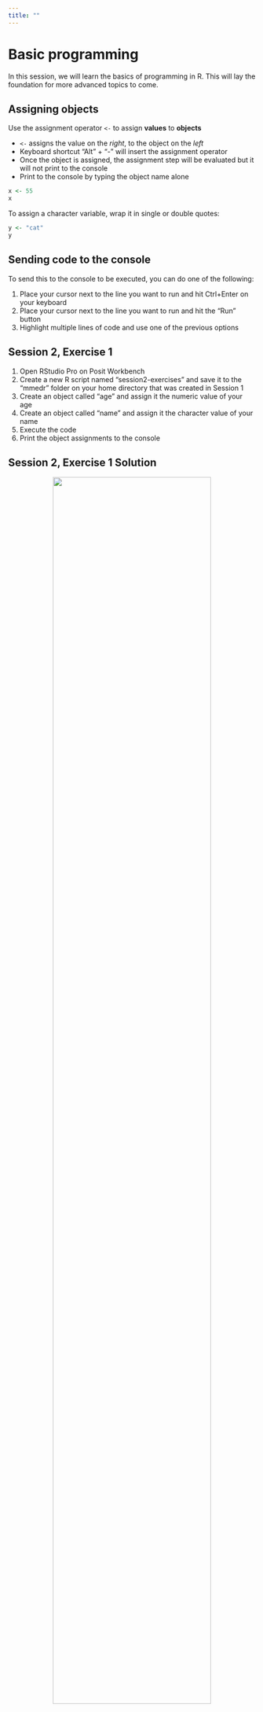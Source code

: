 ```yaml
---
title: ""
---
```


# Basic programming

In this session, we will learn the basics of programming in R. This will lay the foundation for more advanced topics to come.

## Assigning objects

Use the assignment operator `<-` to assign **values** to **objects**

- `<-` assigns the value on the *right*, to the object on the *left*
- Keyboard shortcut "Alt" + "-" will insert the assignment operator
- Once the object is assigned, the assignment step will be evaluated but it will not print to the console
- Print to the console by typing the object name alone

```r
x <- 55
x
```

To assign a character variable, wrap it in single or double quotes:

```r
y <- "cat"
y
```

## Sending code to the console

To send this to the console to be executed, you can do one of the following:

1. Place your cursor next to the line you want to run and hit Ctrl+Enter on your keyboard
2. Place your cursor next to the line you want to run and hit the "Run" button
3. Highlight multiple lines of code and use one of the previous options

::: {.callout-note icon=false collapse="true"}
## Session 2, Exercise 1

1. Open RStudio Pro on Posit Workbench
2. Create a new R script named "session2-exercises" and save it to the "mmedr" folder on your home directory that was created in Session 1
3. Create an object called "age" and assign it the numeric value of your age
4. Create an object called "name" and assign it the character value of your name
5. Execute the code
6. Print the object assignments to the console
:::

::: {.callout-warning icon=false collapse="true"}
## Session 2, Exercise 1 Solution

<p align="center"><img src="img/assign-object-run.png" width=80%></p>
:::

## Functions

Functions are pre-packaged scripts that automate more complicated procedures. They are executed by typing the name of the function followed by round brackets. Inside the round brackets we can provide one or more parameters, or arguments:

```r
x <- 144
sqrt(x)

y <- 123.225
round(y)
round(y, digits = 1)
```

Use `c()` to create a vector of values or `seq()` to create a sequence of values:

```r
a <- c(1, 2, 3, 4)
b <- seq(from = 0, to = 100, by = 10)
```

**Note**: when we supply the arguments to a function in the order in which they are listed in the documentation, we do not need to name them. If we name them, we can supply them in any order. The above three assignments to b yield the same results.

Here are all of the possible arguments to the `seq()` function:

```r
seq(from = 1, to = 1, by = ((to - from)/(length.out - 1)),
    length.out = NULL, along.with = NULL, ...)
```

So the following produce the same results:

```r
b <- seq(from = 0, to = 100, by = 10)
b <- seq(0, 100, 10)
b <- seq(by = 10, to = 100, from = 0)
```


## Getting help

Get help by typing `?fnname` where `fnname` is the name of the function of interest.

- e.g. to see the help file for the mean function, type `?mean` in the console
- `??fnname` can be used if you aren't sure of the exact function name - it will return any keyword matches

```r
?mean
```

::: {.callout-tip}
In the help file, it can be particularly useful to scroll to the bottom and read and try the exercises.
:::

::: {.callout-note icon=false collapse="true"}
## Session 2, Exercise 2

1. Look up the help file for the "log" function
2. Calculate the natural log of 1
3. Calculate log base 10 of 5
:::

::: {.callout-warning icon=false collapse="true"}
## Session 2, Exercise 2 Solution

```r
#1. 
?log

#2. 
log(1)

#3.
log10(5)
# OR #
log(5, base = 10)
# OR #
log(base = 10, x = 5)
```
:::

::: {.callout-tip}
You can write comments in your R code by starting a line with "#". It is recommended to write a lot of verbal comments about what your R code is doing so that if you need to come back to it later, you will know what it was doing and why.

For example:

```r
# This R code file will demonstrate how to assign a value (on the right) to an object (on the left) using the "<-" operator

# Assign the numeric value 5 to the object x
x <- 5

# Assign the character value a to the object y
y <- "a"
```
:::

## Pipe operator

Before we go on, we need to learn about the pipe operator.

We will use the pipe operator to string multiple functions together seamlessly.

There are two forms of the pipe operator in R:

- The "native" pipe operator "|>"
- The pipe operator from the {magrittr} package "%>%

They perform (almost) identically, but one is built in to base R and the other requires you to load a package.

Go to Tools > Global Options > Code > Editing and tick the box for "Use native pipe operator" to enable this in RStudio.

<p align="center"><img src="img/options-native-pipe.png" width=100%></p>

You can insert the pipe operator through the keyboard shortcut ctrl + shift + m.

For example, if we want generate 100 random numbers from the exponential distribution, take the log transformation, and then get the mean, we could nest the functions as follows:

```r
set.seed(123) # needed to make random number generation reproducible
mean(log(rexp(100)))
```

Or we can connect them with the pipe operator:

```r
set.seed(123) # needed to make random number generation reproducible
100 |>
  rexp() |> 
  log() |> 
  mean()
```

The **left hand side** is passed as the **first argument** of the function on the **right hand side**.
This creates code that is very readable and concise, expecially if you arrange your code vertically rather than horizontally, and it is also easy to comment out various parts if needed.

```r
# Horizontal pipes
set.seed(123) # needed to make random number generation reproducible
100 |> rexp() |>  log() |>  mean()
```

e.g. What if I change my mind and don't want the log transformation anymore?

In the vertical setup this is easy:

```r
# Vertical pipes
set.seed(123) # needed to make random number generation reproducible
100 |>
  rexp() |> 
  # log() |> 
  mean()
```

::: {.callout-tip}
The keyboard shortcut ctrl + shift + c will insert a # (comment) at the beginning of the code line.
:::

We'll be using the pipe operator throughout the remaining R sessions in this course.

## Testing for equality

The `==` operator tests equality between two values:

```r
5 == 5
5 == 9
```
    
The first returns TRUE because 5 does in fact equal 5. 

The second returns FALSE because 5 is not equal to 9.
    
This will be useful later when we subset data.

## Indexing

R has three main indexing operators: 

1. Dollar sign: `$`
2. Double brackets: `[[ ]]`
3. Single brackets: `[ ]`

To access specific variables, use the `$` operator in the form `dataframe$varname`, where `dataframe` is the name of the object to which we assigned our data set, and `varname` is the name of the variable of interest.

To use best practices from last class, create an R project for use in this course. Create it in the existing "mmedr" folder on your home directory.

Load the "breastcancer" data that we saved as a .csv to the "mmedr" folder on our home drive last class, and assign it to the object "df".

Clean the names using the {janitor} package.

```r
library(readr)
library(here)
library(janitor)
df <- read_csv(here("breastcancer.csv")) |> 
  clean_names()
```

```r
library(readr)
library(janitor)
df <- read_csv("H:/mmedr/breastcancer.csv") |> 
  clean_names()
```

For example, to calculate the mean of the variable `age_at_diagnosis_years` in the dataframe `df`:

```r
mean(df$age_at_diagnosis_years)
```

Alternatively, use double brackets in the form `dataframe[["varname"]]`

```r
mean(df[["age_at_diagnosis_years"]])
```

::: {.callout-note icon=false collapse="true"}
## Session 2, Exercise 3

Use the `table()` function to create a table of the values in "grade_3_vs_1_or_2" in the breastcancer data.

:::

::: {.callout-warning icon=false collapse="true"}
## Session 2, Exercise 3 Solution

```r
table(df$grade_3_vs_1_or_2)
```

:::

## Subsets

Sometimes we may want to create a subset of our data, or access a value based on more than one dimension.

Datasets typically have two dimensions: columns and rows

For dataframe `df`, let `i` index the row and `j` index the column.

Then we can access any single cell in the dataframe using the syntax:

```r
df[i, j]
```

We can use this concept to create subsets of our data as well. 

We can create a subset of our data based on the values in a row, for example limiting to patients who were treated with radiation therapy (i.e. rt = 1):

```r
df_sub <- df[df$rt == 1, ]
nrow(df_sub)
```

We see that the new data subset has `r nrow(df_sub)` rows instead of the `r nrow(df)` in the original dataset.

And now there are only values of 1 for the variable "rt":

```r
table(df_sub$rt)
```

The `&` operator signifies "and".

So for example we could subset based on patients who were treated with radiation therapy AND had grade 3 disease:

```r
df_sub <- df[df$rt == 1 & df$grade_3_vs_1_or_2 == 1, ]
nrow(df_sub)
```

And we see that the new data subset has `r nrow(df_sub)` rows instead of the `r nrow(df)` in the original dataset.

The `|` operator signifies "or".

So for example we could subset based on patients who were treated with radiation therapy OR had grade 3 disease:

```r
df_sub <- df[df$rt == 1 | df$grade_3_vs_1_or_2 == 1, ]
nrow(df_sub)
```

And we see that our new data subset has `r nrow(df_sub)` rows instead of the `r nrow(df)` in the original dataset.

We can also create a subset of our data based on columns, for example limiting to radiation therapy:

```r
df_sub <- df[ , c("rt")]
```

Or we can simultaneously subset based on rows and columns, for example limiting to the radiation column among patients with grade 3 disease:

```r
df_sub <- df[df$grade_3_vs_1_or_2 == 1, c("rt")]
```

We can also subset directly within functions. Suppose we want to calculate the mean of the variable `age_at_diagnosis_years` in the dataframe `df`, but only among those who were treated with radiation therapy:

```r
mean(df$age_at_diagnosis_years[df$rt == 1])
```

This avoids creating additional datasets that may not be needed again.

::: {.callout-note icon=false collapse="true"}
## Session 2, Exercise 4

Say we are only interested in the affect of radiation therapy in older adults. Create a subset of the breastcancer data in patients >=65 years old, and then look at a table of rt among the older subset.
:::

::: {.callout-warning icon=false collapse="true"}
## Session 2, Exercise 4 Solution

```r
df_sub <- df[df$age_at_diagnosis_years >= 65, ]
table(df_sub$rt)
```

:::


